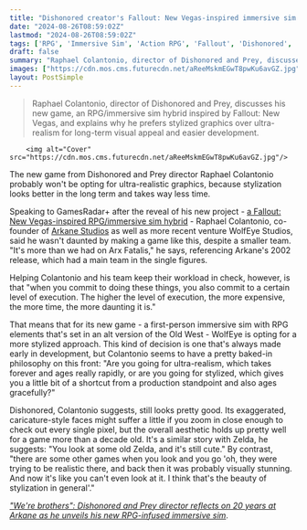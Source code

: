 ```yaml
---
title: "Dishonored creator's Fallout: New Vegas-inspired immersive sim prefers stylized art to ultra-realism that ages fast – 'Back then it was probably stunning, now you can't even look at it'"
date: "2024-08-26T08:59:02Z"
lastmod: "2024-08-26T08:59:02Z"
tags: ['RPG', 'Immersive Sim', 'Action RPG', 'Fallout', 'Dishonored', 'WolfEye Studios', 'Arkane Studios', 'Stylized Graphics', 'Old West']
draft: false
summary: "Raphael Colantonio, director of Dishonored and Prey, discusses his new game, an RPG/immersive sim hybrid inspired by Fallout: New Vegas, and explains why he prefers stylized graphics over ultra-realism for long-term visual appeal and easier development."
images: ["https://cdn.mos.cms.futurecdn.net/aReeMskmEGwT8pwKu6avGZ.jpg"]
layout: PostSimple
---
```

> Raphael Colantonio, director of Dishonored and Prey, discusses his new game, an RPG/immersive sim hybrid inspired by Fallout: New Vegas, and explains why he prefers stylized graphics over ultra-realism for long-term visual appeal and easier development.


        <img alt="Cover" src="https://cdn.mos.cms.futurecdn.net/aReeMskmEGwT8pwKu6avGZ.jpg"/>
        
The new game from Dishonored and Prey director Raphael Colantonio probably won't be opting for ultra-realistic graphics, because stylization looks better in the long term and takes way less time.

Speaking to GamesRadar+ after the reveal of his new project - [a Fallout: New Vegas-inspired RPG/immersive sim hybrid](https://www.gamesradar.com/games/action-rpg/ex-dishonored-devs-new-action-rpg-is-like-fallout-meets-dishonored-and-its-creative-director-says-it-hits-something-that-games-from-obsidian-are-pretty-good-at/) - Raphael Colantonio, co-founder of [Arkane Studios](https://www.gamesradar.com/tag/arkane-studios/) as well as more recent venture WolfEye Studios, said he wasn't daunted by making a game like this, despite a smaller team. "It's more than we had on Arx Fatalis," he says, referencing Arkane's 2002 release, which had a main team in the single figures.

Helping Colantonio and his team keep their workload in check, however, is that "when you commit to doing these things, you also commit to a certain level of execution. The higher the level of execution, the more expensive, the more time, the more daunting it is." 

That means that for its new game - a first-person immersive sim with RPG elements that's set in an alt version of the Old West - WolfEye is opting for a more stylized approach. This kind of decision is one that's always made early in development, but Colantonio seems to have a pretty baked-in philosophy on this front: "Are you going for ultra-realism, which takes forever and ages really rapidly, or are you going for stylized, which gives you a little bit of a shortcut from a production standpoint and also ages gracefully?"

Dishonored, Colantonio suggests, still looks pretty good. Its exaggerated, caricature-style faces might suffer a little if you zoom in close enough to check out every single pixel, but the overall aesthetic holds up pretty well for a game more than a decade old. It's a similar story with Zelda, he suggests: "You look at some old Zelda, and it's still cute." By contrast, "there are some other games when you look and you go 'oh, they were trying to be realistic there, and back then it was probably visually stunning. And now it's like you can't even look at it. I think that's the beauty of stylization in general'." 

[<em>"We're brothers": Dishonored and Prey director reflects on 20 years at Arkane as he unveils his new RPG-infused immersive sim</em>](https://www.gamesradar.com/games/rpg/were-brothers-dishonored-and-prey-director-reflects-on-20-years-at-arkane-as-he-unveils-his-new-rpg-infused-immersive-sim/).
        